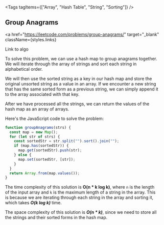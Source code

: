 
<Tags tagItems={["Array", "Hash Table", "String", "Sorting"]} />
## Group Anagrams

<a
  href="https://leetcode.com/problems/group-anagrams/"
  target="_blank"
  className={styles.links}
>
  Link to algo
</a>

To solve this problem, we can use a hash map to group anagrams together. We will iterate through the array of strings and sort each string in alphabetical order.

We will then use the sorted string as a key in our hash map and store the original unsorted string as a value in an array. If we encounter a new string that has the same sorted form as a previous string, we can simply append it to the array associated with that key.

After we have processed all the strings, we can return the values of the hash map as an array of arrays.

Here's the JavaScript code to solve the problem:

```js
function groupAnagrams(strs) {
  const map = new Map();
  for (let str of strs) {
    const sortedStr = str.split("").sort().join("");
    if (map.has(sortedStr)) {
      map.get(sortedStr).push(str);
    } else {
      map.set(sortedStr, [str]);
    }
  }
  return Array.from(map.values());
}
```

The time complexity of this solution is **O(n \* k log k)**, where `n` is the length of the input array and `k` is the maximum length of a string in the array. This is because we are iterating through each string in the array and sorting it, which takes **_O(k log k)_** time.

The space complexity of this solution is **_O(n \* k)_**, since we need to store all the strings and their sorted forms in the hash map.
